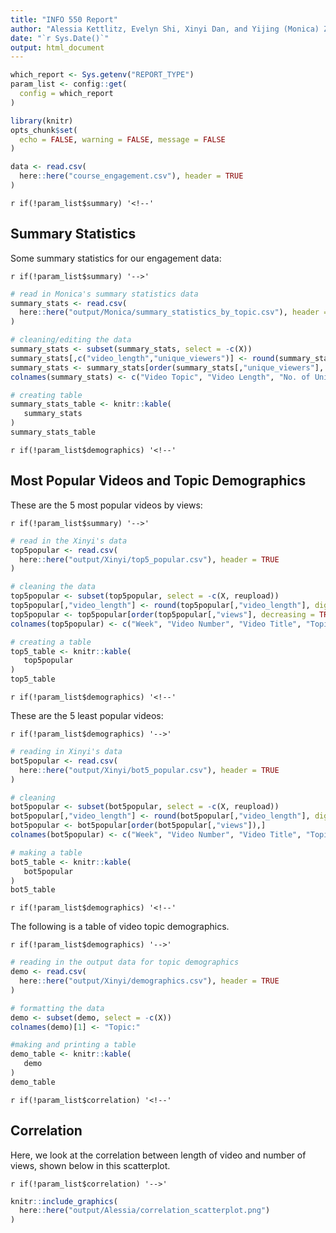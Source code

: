 ```yaml
---
title: "INFO 550 Report"
author: "Alessia Kettlitz, Evelyn Shi, Xinyi Dan, and Yijing (Monica) Zhu"
date: "`r Sys.Date()`"
output: html_document
---
```


```r
which_report <- Sys.getenv("REPORT_TYPE")
param_list <- config::get(
  config = which_report
)
```

```r
library(knitr)
opts_chunk$set(
  echo = FALSE, warning = FALSE, message = FALSE
)
```

```r
data <- read.csv(
  here::here("course_engagement.csv"), header = TRUE
)
```

`r if(!param_list$summary) '<!--'`

## Summary Statistics
Some summary statistics for our engagement data:

`r if(!param_list$summary) '-->'`

```r
# read in Monica's summary statistics data
summary_stats <- read.csv(
  here::here("output/Monica/summary_statistics_by_topic.csv"), header = TRUE
)

# cleaning/editing the data
summary_stats <- subset(summary_stats, select = -c(X))
summary_stats[,c("video_length","unique_viewers")] <- round(summary_stats[,c("video_length","unique_viewers")], digits = 2)
summary_stats <- summary_stats[order(summary_stats[,"unique_viewers"], decreasing = TRUE),]
colnames(summary_stats) <- c("Video Topic", "Video Length", "No. of Unique Viewers")

# creating table
summary_stats_table <- knitr::kable(
   summary_stats
)
summary_stats_table
```

`r if(!param_list$demographics) '<!--'`

## Most Popular Videos and Topic Demographics

These are the 5 most popular videos by views:

`r if(!param_list$summary) '-->'`

```r
# read in the Xinyi's data
top5popular <- read.csv(
  here::here("output/Xinyi/top5_popular.csv"), header = TRUE
)

# cleaning the data
top5popular <- subset(top5popular, select = -c(X, reupload))
top5popular[,"video_length"] <- round(top5popular[,"video_length"], digits = 2)
top5popular <- top5popular[order(top5popular[,"views"], decreasing = TRUE),]
colnames(top5popular) <- c("Week", "Video Number", "Video Title", "Topic", "Views", "Unique Viewers", "Video Length", "Video Length")

# creating a table
top5_table <- knitr::kable(
   top5popular
)
top5_table
```

`r if(!param_list$demographics) '<!--'`

These are the 5 least popular videos:

`r if(!param_list$demographics) '-->'`

```r
# reading in Xinyi's data
bot5popular <- read.csv(
  here::here("output/Xinyi/bot5_popular.csv"), header = TRUE
)

# cleaning
bot5popular <- subset(bot5popular, select = -c(X, reupload))
bot5popular[,"video_length"] <- round(bot5popular[,"video_length"], digits = 2)
bot5popular <- bot5popular[order(bot5popular[,"views"]),]
colnames(bot5popular) <- c("Week", "Video Number", "Video Title", "Topic", "Views", "Unique Viewers", "Video Length", "Video Length")

# making a table
bot5_table <- knitr::kable(
   bot5popular
)
bot5_table
```

`r if(!param_list$demographics) '<!--'`

The following is a table of video topic demographics.

`r if(!param_list$demographics) '-->'`

```r
# reading in the output data for topic demographics
demo <- read.csv(
  here::here("output/Xinyi/demographics.csv"), header = TRUE
)

# formatting the data
demo <- subset(demo, select = -c(X))
colnames(demo)[1] <- "Topic:"

#making and printing a table
demo_table <- knitr::kable(
   demo
)
demo_table
```

`r if(!param_list$correlation) '<!--'`

## Correlation

Here, we look at the correlation between length of video and number of views, shown below in this scatterplot.

`r if(!param_list$correlation) '-->'`

```r
knitr::include_graphics(
  here::here("output/Alessia/correlation_scatterplot.png")
)
```